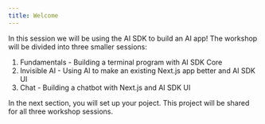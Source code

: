 ```yaml
---
title: Welcome
---
```


In this session we will be using the AI SDK to build an AI app! The workshop will be divided into three smaller sessions:
1. Fundamentals - Building a terminal program with AI SDK Core
2. Invisible AI - Using AI to make an existing Next.js app better and AI SDK UI
3. Chat - Building a chatbot with Next.js and AI SDK UI

In the next section, you will set up your poject. This project will be shared for all three workshop sessions.


